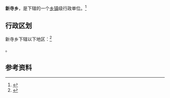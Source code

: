 {{中国乡级行政区|62/29/23/206/000}}

'''新寺乡'''，是{{PRC admin/fullname|62/29/23/206/000|3}}下辖的一个[[乡镇|乡镇]]级行政单位。<ref>{{PRC admin/ref sgc|{{PRC admin/parent|62/29/23/206/000}}}}</ref>

== 行政区划 ==

新寺乡下辖以下地区：<ref>{{PRC admin/ref sgc|62/29/23/206/000}}</ref>

{{PRC admin/children|62/29/23/206/000}}。

== 参考资料 ==

{{reflist}}

{{行政区划小作品}}
{{PRC admin/navcat|62/29/23/206/000}}